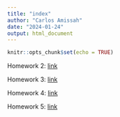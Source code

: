 ```yaml
---
title: "index"
author: "Carlos Amissah"
date: "2024-01-24"
output: html_document
---
```


```r
knitr::opts_chunk$set(echo = TRUE)
```



Homework 2: [link](Homework2.html)

Homework 3: [link](Homework3.html)

Homework 4: [link](Homework_04.html)

Homework 5: [link](Homework_05.html)